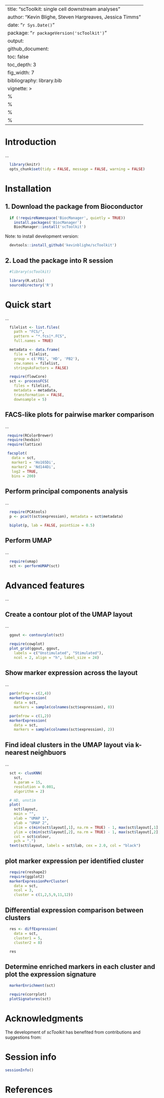 ﻿---
title: "scToolkit: single cell downstream analyses"
author: "Kevin Blighe, Steven Hargreaves, Jessica Timms"
date: "`r Sys.Date()`"
package: "`r packageVersion('scToolkit')`"
output:
  github_document:
    toc: false
    toc_depth: 3
fig_width: 7
bibliography: library.bib
vignette: >
    %\VignetteIndexEntry{scToolkit: single cell downstream analyses}
    %\VignetteEngine{knitr::rmarkdown}
    %\VignetteEncoding{UTF-8}
    %\usepackage[utf8]{inputenc}
---

# Introduction

...

```{r, echo=FALSE}

  library(knitr)
  opts_chunk$set(tidy = FALSE, message = FALSE, warning = FALSE)

```

# Installation

## 1. Download the package from Bioconductor

```{r getPackage, eval=FALSE}

  if (!requireNamespace('BiocManager', quietly = TRUE))
    install.packages('BiocManager')
    BiocManager::install('scToolkit')

```

Note: to install development version:

```{r getPackageDevel, eval=FALSE}

  devtools::install_github('kevinblighe/scToolkit')

```

## 2. Load the package into R session

```{r Load, message=FALSE}

  #library(scToolkit)

  library(R.utils)
  sourceDirectory('R')

```


# Quick start

...

```{r}

  filelist <- list.files(
    path = "FCS/",
    pattern = "*.fcs|*.FCS",
    full.names = TRUE)

  metadata <- data.frame(
    file = filelist,
    group = c('PB1', 'HD', 'PB2'),
    row.names = filelist,
    stringsAsFactors = FALSE)

  require(flowCore)
  sct <- processFCS(
    files = filelist,
    metadata = metadata,
    transformation = FALSE,
    downsample = 5)

```

## FACS-like plots for pairwise marker comparison 

...

```{r ex1, fig.height = 8.5, fig.width = 7, fig.cap = "..."}

 require(RColorBrewer)
 require(hexbin)
 require(lattice)

 facsplot(
   data = sct,
   marker1 = 'Ho165Di',
   marker2 = 'Nd144Di',
   log2 = TRUE,
   bins = 200)

```

## Perform principal components analysis

...

```{r ex2, fig.height = 7, fig.width = 7, fig.cap = "..."}

  require(PCAtools)
  p <- pca(t(sct$expression), metadata = sct$metadata)

  biplot(p, lab = FALSE, pointSize = 0.5)

```

## Perform UMAP

...

```{r}

  require(umap)
  sct <- performUMAP(sct)

```

# Advanced features

...

## Create a contour plot of the UMAP layout

...

```{r ex3, fig.height = 8.5, fig.width = 18, fig.cap = "..."}

  ggout <- contourplot(sct)

  require(cowplot)
  plot_grid(ggout, ggout,
    labels = c("Unstimulated", "Stimulated"),
    ncol = 2, align = "h", label_size = 24)

```

## Show marker expression across the layout

...


```{r ex4, fig.height = 12, fig.width = 24, fig.cap = "..."}

  par(mfrow = c(2,4))
  markerExpression(
    data = sct,
    markers = sample(colnames(sct$expression), 8))

```

```{r ex5, fig.height = 7, fig.width = 14, fig.cap = "..."}

  par(mfrow = c(1,2))
  markerExpression(
    data = sct,
    markers = sample(colnames(sct$expression), 2))

```


## Find ideal clusters in the UMAP layout via k-nearest neighbuors

...  

```{r ex6, fig.height = 7, fig.width = 7, fig.cap = "..."}

  sct <- clusKNN(
    sct,
    k.param = 15,
    resolution = 0.001,
    algorithm = 2)

  # HD, unstim
  plot(
    sct$layout,
    main = "",
    xlab = "UMAP 1",
    ylab = "UMAP 2",
    xlim = c(min(sct$layout[,1], na.rm = TRUE) - 1, max(sct$layout[,1], na.rm = TRUE) + 1),
    ylim = c(min(sct$layout[,2], na.rm = TRUE) - 1, max(sct$layout[,2], na.rm = TRUE) + 1),
    col = sct$colour,
    pch = ".")
  text(sct$layout, labels = sct$lab, cex = 2.0, col = "black")


```

## plot marker expression per identified cluster

```{r ex7, fig.height = 14, fig.width = 32, fig.cap = ""}

  require(reshape2)
  require(ggplot2)
  markerExpressionPerCluster(
    data = sct,
    ncol = 3,
    cluster = c(1,2,5,9,11,12))

```

## Differential expression comparison between clusters

```{r}

  res <- diffExpression(
    data = sct,
    cluster1 = 5,
    cluster2 = 8)

  res

```

## Determine enriched markers in each cluster and plot the expression signature

```{r}

  markerEnrichment(sct)

```

```{r ex8, fig.height = 10, fig.width = 16, fig.cap = ""}

  require(corrplot)
  plotSignatures(sct)

```

# Acknowledgments

The development of *scToolkit* has benefited from contributions
and suggestions from:

# Session info

```{r}

sessionInfo()

```

# References
